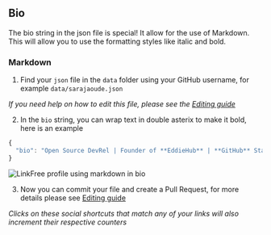 
## Bio

The bio string in the json file is special! It allow for the use of Markdown. This will allow you to use the formatting styles like italic and bold.

### Markdown

1. Find your `json` file in the `data` folder using your GitHub username, for example `data/sarajaoude.json`

_If you need help on how to edit this file, please see the [Editing guide](/docs/how-to-guides/editing)_

2. In the `bio` string, you can wrap text in double asterix to make it bold, here is an example

```js
{
  "bio": "Open Source DevRel | Founder of **EddieHub** | **GitHub** Star"
}
```

![LinkFree profile using markdown in bio](https://user-images.githubusercontent.com/624760/208985171-9f337433-92c6-43b7-86a4-05d6af691690.png)

3. Now you can commit your file and create a Pull Request, for more details please see [Editing guide](/docs/how-to-guides/editing)

_Clicks on these social shortcuts that match any of your links will also increment their respective counters_

